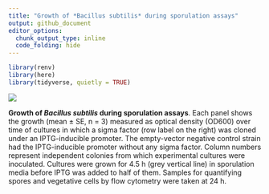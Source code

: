 ```yaml
---
title: "Growth of *Bacillus subtilis* during sporulation assays"
output: github_document
editor_options: 
  chunk_output_type: inline
  code_folding: hide
---
```


```r
library(renv)
library(here)
library(tidyverse, quietly = TRUE)
```

![](../fig/induction_growth_OD_colonies.png)

**Growth of _Bacillus subtilis_ during sporulation assays**. Each panel shows the growth (mean ± SE, n = 3) measured as optical density (OD600) over time of cultures in which a sigma factor (row label on the right) was cloned under an IPTG-inducible promoter. The empty-vector negative control strain had the IPTG-inducible promoter without any sigma factor. Column numbers represent independent colonies from which experimental cultures were inoculated. Cultures were grown for 4.5 h (grey vertical line) in sporulation media before IPTG was added to half of them. Samples for quantifying spores and vegetative cells by flow cytometry were taken at 24 h.